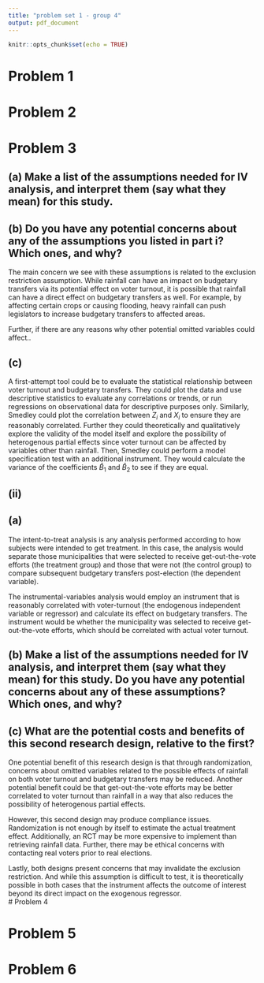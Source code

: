 ```yaml
---
title: "problem set 1 - group 4"
output: pdf_document
---
```


```r
knitr::opts_chunk$set(echo = TRUE)
```

# Problem 1

# Problem 2

# Problem 3

## (a) Make a list of the assumptions needed for IV analysis, and interpret them (say what they mean) for this study.

\begin{enumerate}
  \item $Y_{i}=\alpha+\beta X_{i}+\epsilon_{i}$. We assume the model itself. We also assume that there is an endogeneity problem in the model, i.e.: that $X_{i}$ and $\epsilon_{i}$ are not independent. For this example, we assume that the outcome of budgetary transfers is a function of voter turnout plus some random variable, or the error term. 
  \item Independence of $Z_{i}$ and $\epsilon_{i}$. This means that $Z_{i}$ is exogenous to the model and is not correlated with the error term or the random component of the data generation process. For this example, the error term and the instrument of rainfall are independent. 
  \item Exclusion restriction. This means that the exogenous variable (instrument) only affects the outcome $Y_{i}$ through its effect on the endogenous variable $X_{i}$. For this example, rainfall only affects budgetary transfers through its effect on voter turnout. 
\end{enumerate}

## (b) Do you have any potential concerns about any of the assumptions you listed in part i? Which ones, and why?

The main concern we see with these assumptions is related to the exclusion restriction assumption. While rainfall can have an impact on budgetary transfers via its potential effect on voter turnout, it is possible that rainfall can have a direct effect on budgetary transfers as well. For example, by affecting certain crops or causing flooding, heavy rainfall can push legislators to increase budgetary transfers to affected areas. 

Further, if there are any reasons why other potential omitted variables could affect..    

## (c)

A first-attempt tool could be to evaluate the statistical relationship between voter turnout and budgetary transfers. They could plot the data and use descriptive statistics to evaluate any correlations or trends, or run regressions on observational data for descriptive purposes only. Similarly, Smedley could plot the correlation between $Z_{i}$ and $X_{i}$ to ensure they are reasonably correlated. Further they could theoretically and qualitatively explore the validity of the model itself and explore the possibility of heterogenous partial effects since voter turnout can be affected by variables other than rainfall. Then, Smedley could perform a model specification test with an additional instrument. They would calculate the variance of the coefficients $\hat B_{1}$ and $\hat B_{2}$ to see if they are equal. 

## (ii) 

## (a) 
The intent-to-treat analysis is any analysis performed according to how subjects were intended to get treatment. In this case, the analysis would separate those municipalities that were selected to receive get-out-the-vote efforts (the treatment group) and those that were not (the control group) to compare subsequent budgetary transfers post-election (the dependent variable). 

The instrumental-variables analysis would employ an instrument that is reasonably correlated with voter-turnout (the endogenous independent variable or regressor) and calculate its effect on budgetary transfers. The instrument would be whether the municipality was selected to receive get-out-the-vote efforts, which should be correlated with actual voter turnout.


## (b) Make a list of the assumptions needed for IV analysis, and interpret them (say what they mean) for this study. Do you have any potential concerns about any of these assumptions? Which ones, and why? 

\begin{enumerate}
  \item $Y_{i}=\alpha+\beta X_{i}+\epsilon_{i}$. We assume the model itself. We also assume that there is endogeneity in the model, i.e.: that $X_{i}$ and $\epsilon_{i}$ are not independent. For this example, we assume that the outcome of budgetary transfers is a function of voter turnout plus some random variable, or the error term.  
  \item Independence of $Z_{i}$ and $\epsilon_{i}$. This means that $Z_{i}$ is exogenous to the model and is not correlated with the error term or the random component of the data generation process. For this example, the error term and the instrument of get-out-the-vote efforts are independent. A concern related to this assumption may be that municipalities with more or less past budgetary transfers may be purposefully selected for get-out-the-vote efforts. Randomization of the treatment and control municipalities would in theory balances out covariates and potential omitted variables. 
  
  \item Exclusion restriction. This means that the exogenous variable (instrument) only affects the outcome $Y_{i}$ through its effect on the endogenous variable $X_{i}$. In this case we assume that get-out-the-vote efforts only affect budgetary transfers through their effect on voter turnout. It may be the case that get-out-the-vote efforts are not well designed such that they do not only affect turnout but also affect budgetary transfers. Perhaps legislators who saw an increase in voter turnout in the areas they represent may feel more pressured by their constituents to allocate resources to their communities. 
\end{enumerate}

## (c) What are the potential costs and benefits of this second research design, relative to the first?

One potential benefit of this research design is that through randomization, concerns about omitted variables related to the possible effects of rainfall on both voter turnout and budgetary transfers may be reduced. Another potential benefit could be that get-out-the-vote efforts may be better correlated to voter turnout than rainfall in a way that also reduces the possibility of heterogenous partial effects. 

However, this second design may produce compliance issues. Randomization is not enough by itself to estimate the actual treatment effect. Additionally, an RCT may be more expensive to implement than retrieving rainfall data. Further, there may be ethical concerns with contacting real voters prior to real elections. 

Lastly, both designs present concerns that may invalidate the exclusion restriction. And while this assumption is difficult to test, it is theoretically possible in both cases that the instrument affects the outcome of interest beyond its direct impact on the exogenous regressor.   
# Problem 4

# Problem 5

# Problem 6


